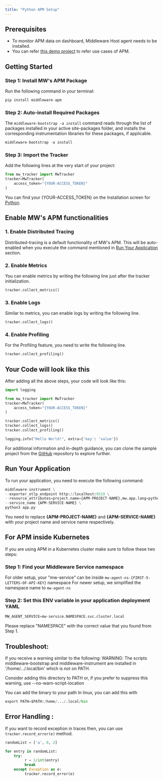 ```yaml
---
title: "Python APM Setup"
---
```

## Prerequisites

* To monitor APM data on dashboard, Middleware Host agent needs to be installed.
* You can refer [this demo project](https://github.com/middleware-labs/demo-apm/tree/master/python) to refer use cases
  of APM.

## Getting Started
### Step 1: Install MW's APM Package
Run the following command in your terminal:
```python
pip install middleware-apm
```

### Step 2: Auto-install Required Packages
The `middleware-bootstrap -a install` command reads through the list of packages installed in your active site-packages folder, and installs the corresponding instrumentation libraries for these packages, if applicable.
```python
middleware-bootstrap -a install
```

### Step 3: Import the Tracker
Add the following lines at the very start of your project:
```python
from mw_tracker import MwTracker
tracker=MwTracker(
    access_token="{YOUR-ACCESS_TOKEN}"
)
```
<Note>You can find your \{YOUR-ACCESS_TOKEN\} on the Installation screen for <a href="https://app.middleware.io/installation#apm/python" rel="nofollow noopener noreferrer" target="_blank" translate="no" color="blue">Python</a>.</Note>

## Enable MW's APM functionalities

### 1. Enable Distributed Tracing
Distributed-tracing is a default functionality of MW's APM. This will be auto-enabled when you execute the command mentioned in [Run Your Application](https://docs.middleware.io/docs/apm-configuration/python/python-apm-setup#run-your-application) section.

### 2. Enable Metrics
You can enable metrics by writing the following line just after the tracker initialization.
```python
tracker.collect_metrics()
```

### 3. Enable Logs
Similar to metrics, you can enable logs by writing the following line.
```python
tracker.collect_logs()
```

### 4. Enable Profiling
For the Profiling feature, you need to write the following line.
```python
tracker.collect_profiling()
```

## Your Code will look like this
After adding all the above steps, your code will look like this:
```python
import logging

from mw_tracker import MwTracker
tracker=MwTracker(
    access_token="{YOUR-ACCESS_TOKEN}"
)

tracker.collect_metrics()
tracker.collect_logs()
tracker.collect_profiling()

logging.info("Hello World!", extra={'key': 'value'})
```
<Note>For additional information and in-depth guidance, you can clone the sample project from the [GitHub](https://github.com/middleware-labs/demo-apm/tree/master/python/setup) repository to explore further.</Note>

## Run Your Application
To run your application, you need to execute the following command:
```python
middleware-instrument \
--exporter_otlp_endpoint http://localhost:9319 \
--resource_attributes=project.name={APM-PROJECT-NAME},mw.app.lang=python,runtime.metrics.python=true \
--service_name {APM-SERVICE-NAME} \
python3 app.py
```
<Note>You need to replace <strong>\{APM-PROJECT-NAME\}</strong> and <strong>\{APM-SERVICE-NAME\}</strong> with your project name and service name respectively.</Note>

## For APM inside Kubernetes
If you are using APM in a Kubernetes cluster make sure to follow these two steps:

### Step 1: Find your Middleware Service namespace
For older setup, your "mw-service" can be inside `mw-agent-ns-{FIRST-5-LETTERS-OF-API-KEY}` namespace
For newer setup, we simplified the namespace name to `mw-agent-ns`

### Step 2: Set this ENV variable in your application deployment YAML
```python
MW_AGENT_SERVICE=mw-service.NAMESPACE.svc.cluster.local
```
<Note>Please replace "NAMESPACE" with the correct value that you found from Step 1. </Note>

## Troubleshoot:
If you receive a warning similar to the following:
<Note>
WARNING: The scripts middleware-bootstrap and middleware-instrument are installed in '/home/.../.local/bin' which is not on PATH.

Consider adding this directory to PATH or, if you prefer to suppress this warning, use --no-warn-script-location
</Note>

You can add the binary to your path 
In linux, you can add this with
```python
export PATH=$PATH:/home/.../.local/bin
```

## Error Handling :
If you want to record exception in traces then, you can use `tracker.record_error(e)` method.

```python
randomList = ['a', 0, 2]

for entry in randomList:
    try:
         r = 1/int(entry)
         break
    except Exception as e:
         tracker.record_error(e)
```
 
